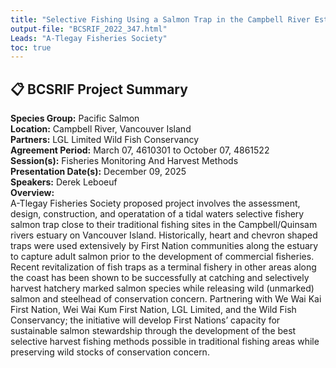 ```yaml
---
title: "Selective Fishing Using a Salmon Trap in the Campbell River Estuary"
output-file: "BCSRIF_2022_347.html"
Leads: "A-Tlegay Fisheries Society"
toc: true
---
```


## 📋 BCSRIF Project Summary

**Species Group:** Pacific Salmon  
**Location:** Campbell River, Vancouver Island   
**Partners:** LGL Limited
Wild Fish Conservancy   
**Agreement Period:** March 07, 4610301 to October 07, 4861522  
**Session(s):** Fisheries Monitoring And Harvest Methods  
**Presentation Date(s):** December 09, 2025  
**Speakers:** Derek Leboeuf  
**Overview:**  
A-Tlegay Fisheries Society proposed project involves the assessment, design, construction, and operatation of a tidal waters selective fishery salmon trap close to their traditional fishing sites in the Campbell/Quinsam rivers estuary on Vancouver Island. Historically, heart and chevron shaped traps were used extensively by First Nation communities along the estuary to capture adult salmon prior to the development of commercial fisheries. Recent revitalization of fish traps as a terminal fishery in other areas along the coast has been shown to be successfully at catching and selectively harvest hatchery marked salmon species while releasing wild (unmarked) salmon and steelhead of conservation concern. Partnering with We Wai Kai First Nation, Wei Wai Kum First Nation, LGL Limited, and the Wild Fish Conservancy; the initiative will develop First Nations’ capacity for sustainable salmon stewardship through the development of the best selective harvest fishing methods possible in traditional fishing areas while preserving wild stocks of conservation concern.   


